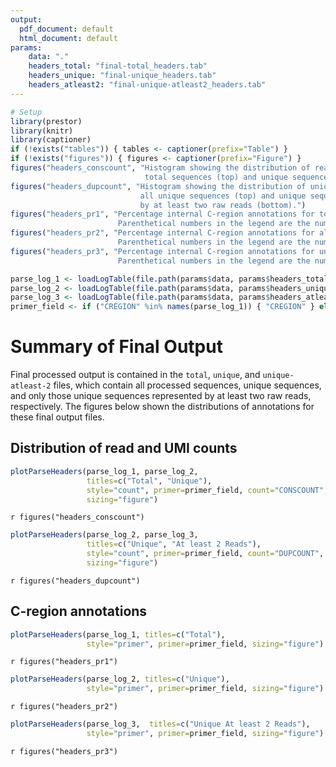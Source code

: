 ```yaml
---
output:
  pdf_document: default
  html_document: default
params:
    data: "."
    headers_total: "final-total_headers.tab"
    headers_unique: "final-unique_headers.tab"
    headers_atleast2: "final-unique-atleast2_headers.tab"
---
```


```R
# Setup
library(prestor)
library(knitr)
library(captioner)
if (!exists("tables")) { tables <- captioner(prefix="Table") }
if (!exists("figures")) { figures <- captioner(prefix="Figure") }
figures("headers_conscount", "Histogram showing the distribution of read counts (CONSCOUNT) for 
                              total sequences (top) and unique sequences (bottom).")
figures("headers_dupcount", "Histogram showing the distribution of unique UMI counts for 
                             all unique sequences (top) and unique sequences represented 
                             by at least two raw reads (bottom).")
figures("headers_pr1", "Percentage internal C-region annotations for total sequences.
                        Parenthetical numbers in the legend are the number of sequences.")
figures("headers_pr2", "Percentage internal C-region annotations for all unique sequences.
                        Parenthetical numbers in the legend are the number of sequences.")
figures("headers_pr3", "Percentage internal C-region annotations for unique sequences represented by at least two raw reads.
                        Parenthetical numbers in the legend are the number of sequences.")
```

```r
parse_log_1 <- loadLogTable(file.path(params$data, params$headers_total))
parse_log_2 <- loadLogTable(file.path(params$data, params$headers_unique))
parse_log_3 <- loadLogTable(file.path(params$data, params$headers_atleast2))
primer_field <- if ("CREGION" %in% names(parse_log_1)) { "CREGION" } else { "PRCONS" }
```

# Summary of Final Output

Final processed output is contained in the `total`, `unique`, and `unique-atleast-2` 
files, which contain all processed sequences, unique sequences, and only those unique
sequences represented by at least two raw reads, respectively. The figures below
shown the distributions of annotations for these final output files.

## Distribution of read and UMI counts

```r
plotParseHeaders(parse_log_1, parse_log_2, 
                 titles=c("Total", "Unique"), 
                 style="count", primer=primer_field, count="CONSCOUNT", 
                 sizing="figure")
```

`r figures("headers_conscount")`

```r
plotParseHeaders(parse_log_2, parse_log_3, 
                 titles=c("Unique", "At least 2 Reads"), 
                 style="count", primer=primer_field, count="DUPCOUNT", 
                 sizing="figure")
```

`r figures("headers_dupcount")`

## C-region annotations

```r
plotParseHeaders(parse_log_1, titles=c("Total"), 
                 style="primer", primer=primer_field, sizing="figure")
```

`r figures("headers_pr1")`

```r
plotParseHeaders(parse_log_2, titles=c("Unique"), 
                 style="primer", primer=primer_field, sizing="figure") 
```

`r figures("headers_pr2")`

```r
plotParseHeaders(parse_log_3,  titles=c("Unique At least 2 Reads"), 
                 style="primer", primer=primer_field, sizing="figure") 
```

`r figures("headers_pr3")`
